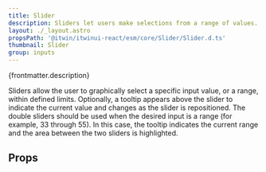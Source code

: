 ```yaml
---
title: Slider
description: Sliders let users make selections from a range of values.
layout: ./_layout.astro
propsPath: '@itwin/itwinui-react/esm/core/Slider/Slider.d.ts'
thumbnail: Slider
group: inputs
---
```



<p>{frontmatter.description}</p>

<Placeholder componentPageName='input-slider' />

<LiveExample src='Slider.main.tsx' truncate={false}>
  <AllExamples.SliderMainExample client:load />
</LiveExample>

Sliders allow the user to graphically select a specific input value, or a range, within defined limits. Optionally, a tooltip appears above the slider to indicate the current value and changes as the slider is repositioned. The double sliders should be used when the desired input is a range (for example, 33 through 55). In this case, the tooltip indicates the current range and the area between the two sliders is highlighted.

## Props

<PropsTable path={frontmatter.propsPath} />
